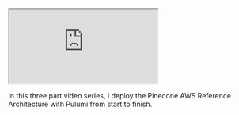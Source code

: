<iframe
  className="youtube-video"
  src="https://www.youtube.com/embed/ySznARngHts"
  title="YouTube video player"
  allow="fullscreen">
  </iframe>


In this three part video series, I deploy the Pinecone AWS Reference Architecture with Pulumi from start to finish.
